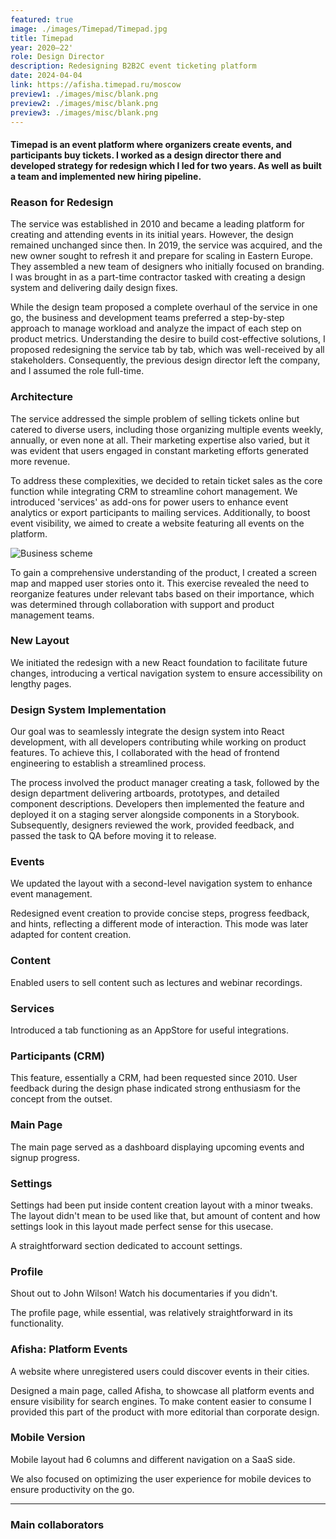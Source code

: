 ```yaml
---
featured: true
image: ./images/Timepad/Timepad.jpg
title: Timepad
year: 2020—22'
role: Design Director
description: Redesigning B2B2C event ticketing platform
date: 2024-04-04
link: https://afisha.timepad.ru/moscow
preview1: ./images/misc/blank.png
preview2: ./images/misc/blank.png
preview3: ./images/misc/blank.png
---
```






#### <span class="text-gray-700">Timepad is an event platform where organizers create events, and participants buy tickets.</span> I worked as a design director there and developed strategy for redesign which I led for two years. As well as built a team and implemented new hiring pipeline.

### Reason for Redesign

The service was established in 2010 and became a leading platform for creating and attending events in its initial years. However, the design remained unchanged since then. In 2019, the service was acquired, and the new owner sought to refresh it and prepare for scaling in Eastern Europe. They assembled a new team of designers who initially focused on branding. I was brought in as a part-time contractor tasked with creating a design system and delivering daily design fixes.

While the design team proposed a complete overhaul of the service in one go, the business and development teams preferred a step-by-step approach to manage workload and analyze the impact of each step on product metrics. Understanding the desire to build cost-effective solutions, I proposed redesigning the service tab by tab, which was well-received by all stakeholders. Consequently, the previous design director left the company, and I assumed the role full-time.

### Architecture

The service addressed the simple problem of selling tickets online but catered to diverse users, including those organizing multiple events weekly, annually, or even none at all. Their marketing expertise also varied, but it was evident that users engaged in constant marketing efforts generated more revenue.

To address these complexities, we decided to retain ticket sales as the core function while integrating CRM to streamline cohort management. We introduced 'services' as add-ons for power users to enhance event analytics or export participants to mailing services. Additionally, to boost event visibility, we aimed to create a website featuring all events on the platform.

![Business scheme](./images/Timepad/Scheme.png)

To gain a comprehensive understanding of the product, I created a screen map and mapped user stories onto it. This exercise revealed the need to reorganize features under relevant tabs based on their importance, which was determined through collaboration with support and product management teams.

<SingleImage alt="Timepad architecture and screen map" src={Architecture} customClass="" caption='Screen map was made together with a product manager who was in charge of redesign. It came out as a useful exercise to get a common ground and guarantee a fruitful collaboration. Making a table was another useful exercise on my request to present it to CEO. It helped to shape backlog drastically.'/>

### New Layout

<SingleVideo src={Navigation} customClass="" caption='Desktop first, 12 column, responsive layout that could accomodate expanded and hidden navigation.'/>

We initiated the redesign with a new React foundation to facilitate future changes, introducing a vertical navigation system to ensure accessibility on lengthy pages.

### Design System Implementation

<ImageVideo customClass="borders" lsrc={SystemImg} lalt="Figma file with all the components" rsrc={SystemVid} caption='Design system components were carefully assembled and described in Figma, before being developed.'/>

Our goal was to seamlessly integrate the design system into React development, with all developers contributing while working on product features. To achieve this, I collaborated with the head of frontend engineering to establish a streamlined process.

<SingleVideo customClass="borders" src={Storybook} caption='Every developed component was displayed in storybook in a similar order as in Figma, to make navigation easy.'/>

The process involved the product manager creating a task, followed by the design department delivering artboards, prototypes, and detailed component descriptions. Developers then implemented the feature and deployed it on a staging server alongside components in a Storybook. Subsequently, designers reviewed the work, provided feedback, and passed the task to QA before moving it to release.

### Events

<SingleVideo customClass="borders" src={Event} caption='Event page has dashboard and dedicated tab for every data point if the user needs details.'/>

We updated the layout with a second-level navigation system to enhance event management.

<SingleVideo customClass="borders" src={CreateEvent} caption='Event creation layout has 12 colums but different element distribution to accomodate steps, forms and helpers along with progress bars.'/>

Redesigned event creation to provide concise steps, progress feedback, and hints, reflecting a different mode of interaction. This mode was later adapted for content creation.

### Content

<SingleVideo customClass="borders" src={Contentt} caption='In content creation mode we reused event page layout and event creation layout.'/>

Enabled users to sell content such as lectures and webinar recordings.

### Services

<SingleVideo customClass="borders" src={Services} caption='Relatively simple tabs had a solid foundation with our layouts and its appearance was familiar for users'/>

Introduced a tab functioning as an AppStore for useful integrations.

### Participants (CRM)

<SingleVideo customClass="borders" src={CRM} caption='Participants page served as visual interface for user database. Filtering and sorting doesn the same as database queries. And everything can be saved as a filtered view.'/>

This feature, essentially a CRM, had been requested since 2010. User feedback during the design phase indicated strong enthusiasm for the concept from the outset.

### Main Page

<SingleImage customClass="borders" alt="Timepad main page" src={MainPage} caption='Main page had everything we had already designed at this point, just in a right order to read.'/>

The main page served as a dashboard displaying upcoming events and signup progress.

### Settings

<SingleVideo customClass="borders" src={Settings} caption=''/>
<figcaption>Settings had been put inside content creation layout with a minor tweaks. The layout didn't mean to be used like that, but amount of content and how settings look in this layout made perfect sense for this usecase.</figcaption>

A straightforward section dedicated to account settings.

### Profile

<SingleImage customClass="borders" alt="Profile page" src={Profile}/>
<figcaption>Shout out to John Wilson! Watch his documentaries if you didn't.</figcaption>

The profile page, while essential, was relatively straightforward in its functionality.

### Afisha: Platform Events

<SingleVideo customClass="borders" src={Afisha}/>
<figcaption>A website where unregistered users could discover events in their cities.</figcaption>

Designed a main page, called Afisha, to showcase all platform events and ensure visibility for search engines. To make content easier to consume I provided this part of the product with more editorial than corporate design.

### Mobile Version

<DoubleVideo customClass="borders" lsrc={MobileProduct} rsrc={MobileAfisha}/>
<figcaption>Mobile layout had 6 columns and different navigation on a SaaS side.</figcaption>

We also focused on optimizing the user experience for mobile devices to ensure productivity on the go.

---

### Main collaborators

<CreditWrapper>
    <Credit src={Semenikhina} url="https://www.linkedin.com/in/semenihina/" name="Varvara Semenikhina" role="CEO"/>
    <Credit src={Ukhanov} url="https://www.linkedin.com/in/xor777/" name="Dmitry Ukhanov" role="CTO"/>
    <Credit src={Guzhov} url="https://www.linkedin.com/in/dmitry-guzhov-70665a236/" name="Dmitry Gyzhov" role="Head of backend development"/>
    <Credit src={Petrichenko} url="https://www.linkedin.com/in/eugene-petrichenko/" name="Eugene Petrichenko" role="Head of frontend development"/>
    <Credit src={Davydova} url="https://www.linkedin.com/in/davydovas/" name="Stasya Davydova" role="Core platform product manager"/>
    <Credit src={Volchunovich} url="https://www.linkedin.com/in/artem-volchunovich-96534b233/" name="Artem Volchunovich" role="Frontend engineer"/>
    <Credit src={Gainulin} url="https://www.linkedin.com/in/ivan-gainulin-259701170/" name="Ivan Gainulin" role="Lead product designer"/>
</CreditWrapper>


